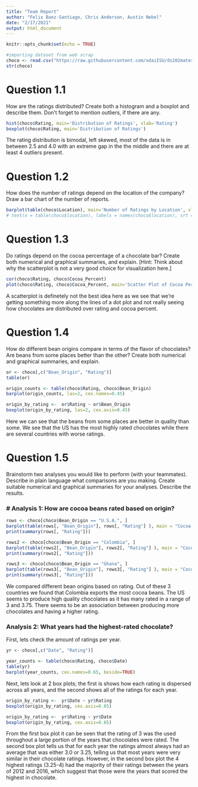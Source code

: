 ```yaml
---
title: "Team Report"
author: "Felix Baez-Santiago, Chris Anderson, Austin Nebel"
date: "2/17/2021"
output: html_document
---
```


```r
knitr::opts_chunk$set(echo = TRUE)
```

```r
#importing dataset from web scrap
choco <- read.csv("https://raw.githubusercontent.com/xdaiISU/ds202materials/master/hwlabs/data/choco.csv")
str(choco)
```
# Question 1.1 
How are the ratings distributed? Create both a histogram and a boxplot and describe them. Don’t forget to mention outliers, if there are any.
```r
hist(choco$Rating, main='Distribution of Ratings', xlab='Rating')
boxplot(choco$Rating, main='Distribution of Ratings')
```
The rating distribution is bimodal, left skewed, most of the data is in between 2.5 and 4.0 with an extreme gap in the the middle and there are at least 4 outliers present. 

# Question 1.2
How does the number of ratings depend on the location of the company? Draw a bar chart of the number of reports.
```r
barplot(table(choco$Location), main='Number of Ratings by Location', xlab='Year', ylab='Count', las  = 2)
# text(x = table(choco$location), labels = names(choco$location), srt = 45, xpd = Na)
```
# Question 1.3
Do ratings depend on the cocoa percentage of a chocolate bar? Create both numerical and graphical summaries, and explain. [Hint: Think about why the scatterplot is not a very good choice for visualization here.]
```r
cor(choco$Rating, choco$Cocoa_Percent)
plot(choco$Rating, choco$Cocoa_Percent, main='Scatter Plot of Cocoa Percentage and Rating', xlab='Rating', ylab='Cocoa Percent')
```
A scatterplot is definetely not the best idea here as we see that we're getting something more along the lines of a dot plot and not really seeing how chocolates are distributed over rating and cocoa percent.

# Question 1.4
How do different bean origins compare in terms of the flavor of chocolates? Are beans from some places better than the other? Create both numerical and graphical summaries, and explain.
```r
or <- choco[,c("Bean_Origin", "Rating")]
table(or)

origin_counts <- table(choco$Rating, choco$Bean_Origin)
barplot(origin_counts, las=2, cex.names=0.45)

origin_by_rating <-  or$Rating ~ or$Bean_Origin
boxplot(origin_by_rating, las=2, cex.axis=0.45)
```
Here we can see that the beans from some places are better in quality than some. We see that the US has the most highly rated chocolates while there are several countries with worse ratings.



# Question 1.5
Brainstorm two analyses you would like to perform (with your teammates). Describe in plain language what comparisons are you making. Create suitable numerical and graphical summaries for your analyses. Describe the results.

### # Analysis 1: How are cocoa beans rated based on origin?
```r
rows <- choco[choco$Bean_Origin == "U.S.A.", ]
barplot(table(rows[, "Bean_Origin"], rows[, "Rating"] ), main = "Cocoa Beans from the U.S.")
print(summary(rows[, "Rating"]))

rows2 <- choco[choco$Bean_Origin == "Colombia", ]
barplot(table(rows2[, "Bean_Origin"], rows2[, "Rating"] ), main = "Cocoa Beans from Colombia")
print(summary(rows2[, "Rating"]))

rows3 <- choco[choco$Bean_Origin == "Ghana", ]
barplot(table(rows3[, "Bean_Origin"], rows3[, "Rating"] ), main = "Cocoa Beans from Ghana")
print(summary(rows3[, "Rating"]))
```
We compared different bean origins based on rating. Out of these 3 countries we found that Colombia exports the most cocoa beans. The US seems to produce high quality chocolates as it has many rated in a range of 3 and 3.75. There seems to be an association between producing more chocolates and having a higher rating.

### Analysis 2: What years had the highest-rated chocolate?
First, lets check the amount of ratings per year.
```r
yr <- choco[,c("Date", "Rating")]

year_counts <- table(choco$Rating, choco$Date)
table(yr)
barplot(year_counts, cex.names=0.65, beside=TRUE)
```

Next, lets look at 2 box plots; the first is shows how each rating is dispersed across all years, and the second shows all of the ratings for each year.
```r
origin_by_rating <-  yr$Date ~ yr$Rating
boxplot(origin_by_rating, cex.axis=0.65)

origin_by_rating <-  yr$Rating ~ yr$Date
boxplot(origin_by_rating, cex.axis=0.65)
```

From the first box plot it can be seen that the rating of 3 was the used throughout a large portion of the years that chocolates were rated. The second box plot tells us that for each year the ratings almost always had an average that was either 3.0 or 3.25, telling us that most years were very similar in their chocolate ratings. However, in the second box plot the 4 highest ratings (3.25-4) had the majority of their ratings between the years of 2012 and 2016, which suggest that those were the years that scored the highest in chocolate.
